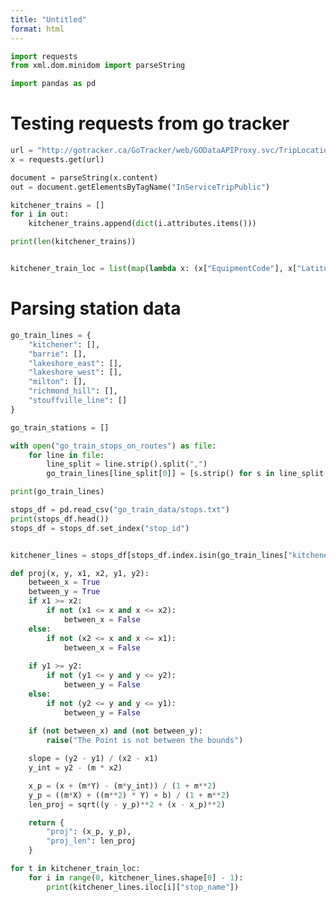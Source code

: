 ```yaml
---
title: "Untitled"
format: html
---
```




```python
import requests
from xml.dom.minidom import parseString

import pandas as pd
```


# Testing requests from go tracker
```python
url = "http://gotracker.ca/GoTracker/web/GODataAPIProxy.svc/TripLocation/Service/Lang/31/en?_=1663888486410"
x = requests.get(url)

document = parseString(x.content)
out = document.getElementsByTagName("InServiceTripPublic")

kitchener_trains = [] 
for i in out:
    kitchener_trains.append(dict(i.attributes.items()))

print(len(kitchener_trains))


kitchener_train_loc = list(map(lambda x: (x["EquipmentCode"], x["Latitude"], x["Longitude"]), kitchener_trains))

```


# Parsing station data

```python
go_train_lines = {
    "kitchener": [],
    "barrie": [],
    "lakeshore_east": [],
    "lakeshore_west": [],
    "milton": [],
    "richmond_hill": [],
    "stouffville_line": []
}

go_train_stations = []

with open("go_train_stops_on_routes") as file:
    for line in file:
        line_split = line.strip().split(",")
        go_train_lines[line_split[0]] = [s.strip() for s in line_split[1:]]

print(go_train_lines)

stops_df = pd.read_csv("go_train_data/stops.txt")
print(stops_df.head())
stops_df = stops_df.set_index("stop_id")


kitchener_lines = stops_df[stops_df.index.isin(go_train_lines["kitchener"])].reindex(['KI', 'GL', 'AC', 'GE', 'MO', 'BR', 'BE', 'MA', 'ET', 'WE', 'BL', 'UN'])
```


```python
def proj(x, y, x1, x2, y1, y2):
    between_x = True
    between_y = True
    if x1 >= x2:
        if not (x1 <= x and x <= x2):
            between_x = False
    else:
        if not (x2 <= x and x <= x1):
            between_x = False
    
    if y1 >= y2:
        if not (y1 <= y and y <= y2):
            between_y = False
    else:
        if not (y2 <= y and y <= y1):
            between_y = False
    
    if (not between_x) and (not between_y):
        raise("The Point is not between the bounds")

    slope = (y2 - y1) / (x2 - x1)
    y_int = y2 - (m * x2)

    x_p = (x + (m*Y) - (m*y_int)) / (1 + m**2)
    y_p = ((m*X) + ((m**2) * Y) + b) / (1 + m**2)
    len_proj = sqrt((y - y_p)**2 + (x - x_p)**2)

    return {
        "proj": (x_p, y_p),
        "proj_len": len_proj
    }
```


```python
for t in kitchener_train_loc:
    for i in range(0, kitchener_lines.shape[0] - 1):
        print(kitchener_lines.iloc[i]["stop_name"])
```

